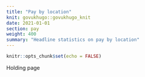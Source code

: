```yaml
---
title: "Pay by location"
knit: govukhugo::govukhugo_knit
date: 2021-01-01
section: pay
weight: 400
summary: "Headline statistics on pay by location"
---
```


```r
knitr::opts_chunk$set(echo = FALSE)
```

Holding page
